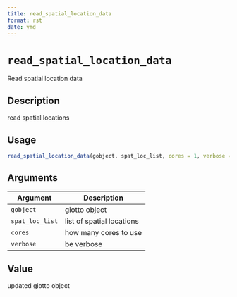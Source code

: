 ```yaml
--- 
title: read_spatial_location_data 
format: rst 
date: ymd 
--- 
```

# `read_spatial_location_data`

Read spatial location data


## Description

read spatial locations


## Usage

```r
read_spatial_location_data(gobject, spat_loc_list, cores = 1, verbose = TRUE)
```


## Arguments

Argument      |Description
------------- |----------------
`gobject`     |     giotto object
`spat_loc_list`     |     list of spatial locations
`cores`     |     how many cores to use
`verbose`     |     be verbose


## Value

updated giotto object


